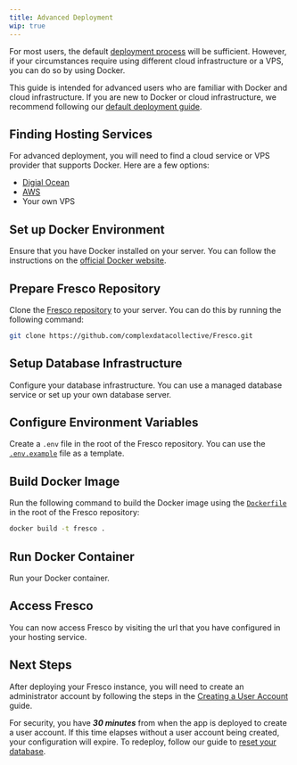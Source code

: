 ```yaml
---
title: Advanced Deployment
wip: true
---
```


For most users, the default [deployment process](./guide) will be sufficient. However, if your circumstances require using different cloud infrastructure or a VPS, you can do so by using Docker.

<TipBox danger>

This guide is intended for advanced users who are familiar with Docker and cloud infrastructure. If you are new to Docker or cloud infrastructure, we recommend following our [default deployment guide](./guide).

</TipBox>

## Finding Hosting Services

For advanced deployment, you will need to find a cloud service or VPS provider that supports Docker. Here are a few options:
- [Digial Ocean](https://www.digitalocean.com/)
- [AWS](https://aws.amazon.com/)
- Your own VPS

## Set up Docker Environment
Ensure that you have Docker installed on your server. You can follow the instructions on the [official Docker website](https://docs.docker.com/install/).

## Prepare Fresco Repository

Clone the [Fresco repository](https://github.com/complexdatacollective/Fresco) to your server. You can do this by running the following command:
```bash
git clone https://github.com/complexdatacollective/Fresco.git
```

## Setup Database Infrastructure
Configure your database infrastructure. You can use a managed database service or set up your own database server.

## Configure Environment Variables

Create a `.env` file in the root of the Fresco repository. You can use the [`.env.example`](https://github.com/complexdatacollective/Fresco/blob/main/.env.example) file as a template.

## Build Docker Image

Run the following command to build the Docker image using the [`Dockerfile`](https://github.com/complexdatacollective/Fresco/blob/main/Dockerfile) in the root of the Fresco repository:
```bash
docker build -t fresco .
```

## Run Docker Container

Run your Docker container.

## Access Fresco

You can now access Fresco by visiting the url that you have configured in your hosting service.

## Next Steps

After deploying your Fresco instance, you will need to create an administrator account by following the steps in the [Creating a User Account](./create-user-account) guide.

<TipBox danger>

For security, you have **_30 minutes_** from when the app is deployed to create a user account. If this time elapses without a user account being created, your configuration will expire. To redeploy, follow our guide to [reset your database](../troubleshooting#instance-expired---reset-your-database).

</TipBox>
